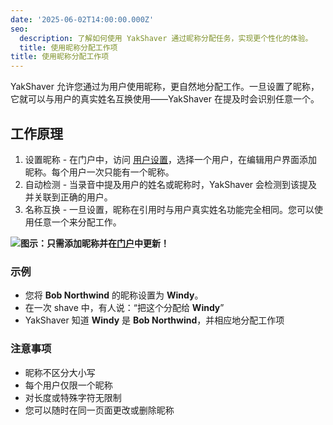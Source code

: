 ```yaml
---
date: '2025-06-02T14:00:00.000Z'
seo:
  description: 了解如何使用 YakShaver 通过昵称分配任务，实现更个性化的体验。
  title: 使用昵称分配工作项
title: 使用昵称分配工作项
---
```

YakShaver 允许您通过为用户使用昵称，更自然地分配工作。一旦设置了昵称，它就可以与用户的真实姓名互换使用——YakShaver 在提及时会识别任意一个。

## 工作原理

1. 设置昵称 - 在门户中，访问 [用户设置](https://portal.yakshaver.ai/settings/users)，选择一个用户，在编辑用户界面添加昵称。每个用户一次只能有一个昵称。
2. 自动检测 - 当录音中提及用户的姓名或昵称时，YakShaver 会检测到该提及并关联到正确的用户。
3. 名称互换 - 一旦设置，昵称在引用时与用户真实姓名功能完全相同。您可以使用任意一个来分配工作。

![](/YakShaver/Docs/Edit-Nickname.png)**图示：只需添加昵称并在[门户](https://portal.yakshaver.ai)中更新！**

### 示例

* 您将 **Bob Northwind** 的昵称设置为 **Windy**。
* 在一次 shave 中，有人说：“把这个分配给 **Windy**”
* YakShaver 知道 **Windy** 是 **Bob Northwind**，并相应地分配工作项

### 注意事项

* 昵称不区分大小写
* 每个用户仅限一个昵称
* 对长度或特殊字符无限制
* 您可以随时在同一页面更改或删除昵称